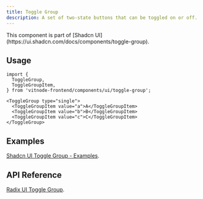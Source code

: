 ```yaml
---
title: Toggle Group
description: A set of two-state buttons that can be toggled on or off.
---
```



<Callout title="Shadcn UI">
  This component is part of [Shadcn
  UI](https://ui.shadcn.com/docs/components/toggle-group).
</Callout>

## Usage

```tsx
import {
  ToggleGroup,
  ToggleGroupItem,
} from 'vitnode-frontend/components/ui/toggle-group';
```

```tsx
<ToggleGroup type="single">
  <ToggleGroupItem value="a">A</ToggleGroupItem>
  <ToggleGroupItem value="b">B</ToggleGroupItem>
  <ToggleGroupItem value="c">C</ToggleGroupItem>
</ToggleGroup>
```

## Examples

[Shadcn UI Toggle Group - Examples](https://ui.shadcn.com/docs/components/toggle-group#examples).

## API Reference

[Radix UI Toggle Group](https://www.radix-ui.com/primitives/docs/components/toggle-group#api-reference).
